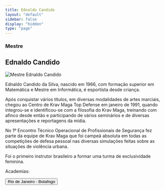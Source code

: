 ```yaml
---
title: Ednaldo Candido
layout: "default"
sidebar: false
display: "hidden"
type: "page"
---
```



<h3 className="font-semibold">Mestre</h3>
<h2 className="text-3xl font-semibold">Ednaldo Candido</h2>

<Image
  src="/pt/images/federacao/instrutores/ednaldo-candido.png"
  alt="Mestre Ednaldo Candido"
  width={400}
  height={400}
  className="float-right mt-6 mb-4 ml-6 h-auto w-sm max-w-1/2"
/>

Ednaldo Candido da Silva, nascido em 1966, com formação superior em Matemática e Mestre em Informática, é esportista desde criança.

Após conquistar vários títulos, em diversas modalidades de artes marciais, chegou ao Centro de Krav Maga Top Defense em janeiro de 1991, quando integrou-se e identificou-se com a filosofia do Krav Maga, treinando com afinco desde então e participando de vários seminários e de diversas apresentações e reportagens da mídia.

No 1º Encontro Técnico Operacional de Profissionais de Segurança fez parte da equipe de Krav Maga que foi campeã absoluta em todas as competições de defesa pessoal nas diversas simulações feitas sobre as situações de violência urbana.

Foi o primeiro instrutor brasileiro a formar uma turma de exclusividade feminina.

Academias:

<div asChild className="mt-6 w-full">
  <Button
    asChild
    size="free"
    className="mx-auto bg-red-500 text-center text-xl hover:cursor-pointer">
    <Link href="/academias/brasil/rio-de-janeiro/botafogo">
      Rio de Janeiro - Botafogo
    </Link>
  </Button>
</div>
